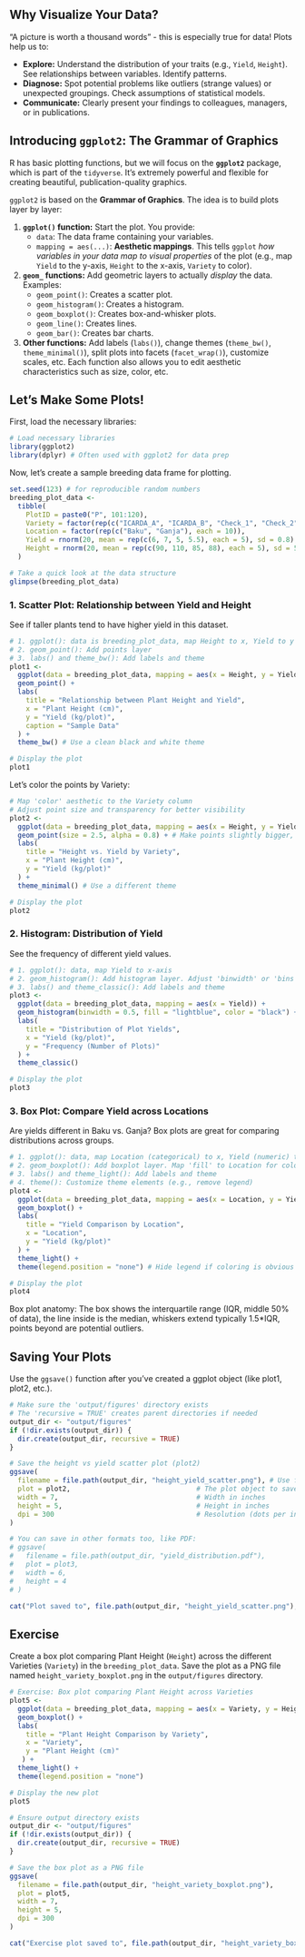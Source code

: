 ## Why Visualize Your Data?

"A picture is worth a thousand words" - this is especially true for data! Plots help us to:

-   **Explore:** Understand the distribution of your traits (e.g., `Yield`, `Height`). See relationships between variables. Identify patterns.
-   **Diagnose:** Spot potential problems like outliers (strange values) or unexpected groupings. Check assumptions of statistical models.
-   **Communicate:** Clearly present your findings to colleagues, managers, or in publications.

## Introducing `ggplot2`: The Grammar of Graphics

R has basic plotting functions, but we will focus on the **`ggplot2`** package, which is part of the `tidyverse`. It's extremely powerful and flexible for creating beautiful, publication-quality graphics.

`ggplot2` is based on the **Grammar of Graphics**. The idea is to build plots layer by layer:

1.  **`ggplot()` function:** Start the plot. You provide:
    -   `data`: The data frame containing your variables.
    -   `mapping = aes(...)`: **Aesthetic mappings**. This tells `ggplot` *how variables in your data map to visual properties* of the plot (e.g., map `Yield` to the y-axis, `Height` to the x-axis, `Variety` to color).
2.  **`geom_` functions:** Add geometric layers to actually *display* the data. Examples:
    -   `geom_point()`: Creates a scatter plot.
    -   `geom_histogram()`: Creates a histogram.
    -   `geom_boxplot()`: Creates box-and-whisker plots.
    -   `geom_line()`: Creates lines.
    -   `geom_bar()`: Creates bar charts.
3.  **Other functions:** Add labels (`labs()`), change themes (`theme_bw()`, `theme_minimal()`), split plots into facets (`facet_wrap()`), customize scales, etc. Each function also allows you to edit aesthetic characteristics such as size, color, etc.

## Let's Make Some Plots!

First, load the necessary libraries:

```r
# Load necessary libraries
library(ggplot2)
library(dplyr) # Often used with ggplot2 for data prep
```

Now, let's create a sample breeding data frame for plotting.

```r
set.seed(123) # for reproducible random numbers
breeding_plot_data <-
  tibble(
    PlotID = paste0("P", 101:120),
    Variety = factor(rep(c("ICARDA_A", "ICARDA_B", "Check_1", "Check_2"), each = 5)),
    Location = factor(rep(c("Baku", "Ganja"), each = 10)),
    Yield = rnorm(20, mean = rep(c(6, 7, 5, 5.5), each = 5), sd = 0.8),
    Height = rnorm(20, mean = rep(c(90, 110, 85, 88), each = 5), sd = 5)
  )

# Take a quick look at the data structure
glimpse(breeding_plot_data)
```

### 1. Scatter Plot: Relationship between Yield and Height

See if taller plants tend to have higher yield in this dataset.

```r
# 1. ggplot(): data is breeding_plot_data, map Height to x, Yield to y
# 2. geom_point(): Add points layer
# 3. labs() and theme_bw(): Add labels and theme
plot1 <-
  ggplot(data = breeding_plot_data, mapping = aes(x = Height, y = Yield)) +
  geom_point() +
  labs(
    title = "Relationship between Plant Height and Yield",
    x = "Plant Height (cm)",
    y = "Yield (kg/plot)",
    caption = "Sample Data"
  ) +
  theme_bw() # Use a clean black and white theme

# Display the plot
plot1
```

Let's color the points by Variety:

```r
# Map 'color' aesthetic to the Variety column
# Adjust point size and transparency for better visibility
plot2 <-
  ggplot(data = breeding_plot_data, mapping = aes(x = Height, y = Yield, color = Variety)) +
  geom_point(size = 2.5, alpha = 0.8) + # Make points slightly bigger, semi-transparent
  labs(
    title = "Height vs. Yield by Variety",
    x = "Plant Height (cm)",
    y = "Yield (kg/plot)"
  ) +
  theme_minimal() # Use a different theme

# Display the plot
plot2
```

### 2. Histogram: Distribution of Yield

See the frequency of different yield values.

```r
# 1. ggplot(): data, map Yield to x-axis
# 2. geom_histogram(): Add histogram layer. Adjust 'binwidth' or 'bins'.
# 3. labs() and theme_classic(): Add labels and theme
plot3 <-
  ggplot(data = breeding_plot_data, mapping = aes(x = Yield)) +
  geom_histogram(binwidth = 0.5, fill = "lightblue", color = "black") + # Specify binwidth, fill, and outline color
  labs(
    title = "Distribution of Plot Yields",
    x = "Yield (kg/plot)",
    y = "Frequency (Number of Plots)"
  ) +
  theme_classic()

# Display the plot
plot3
```

### 3. Box Plot: Compare Yield across Locations

Are yields different in Baku vs. Ganja? Box plots are great for comparing distributions across groups.

```r
# 1. ggplot(): data, map Location (categorical) to x, Yield (numeric) to y
# 2. geom_boxplot(): Add boxplot layer. Map 'fill' to Location for color.
# 3. labs() and theme_light(): Add labels and theme
# 4. theme(): Customize theme elements (e.g., remove legend)
plot4 <-
  ggplot(data = breeding_plot_data, mapping = aes(x = Location, y = Yield, fill = Location)) +
  geom_boxplot() +
  labs(
    title = "Yield Comparison by Location",
    x = "Location",
    y = "Yield (kg/plot)"
  ) +
  theme_light() +
  theme(legend.position = "none") # Hide legend if coloring is obvious from x-axis

# Display the plot
plot4
```

Box plot anatomy: The box shows the interquartile range (IQR, middle 50% of data), the line inside is the median, whiskers extend typically 1.5\*IQR, points beyond are potential outliers.

## Saving Your Plots

Use the `ggsave()` function after you've created a ggplot object (like plot1, plot2, etc.).

```r
# Make sure the 'output/figures' directory exists
# The 'recursive = TRUE' creates parent directories if needed
output_dir <- "output/figures"
if (!dir.exists(output_dir)) {
  dir.create(output_dir, recursive = TRUE)
}

# Save the height vs yield scatter plot (plot2)
ggsave(
  filename = file.path(output_dir, "height_yield_scatter.png"), # Use file.path for robust paths
  plot = plot2,                               # The plot object to save
  width = 7,                                  # Width in inches
  height = 5,                                 # Height in inches
  dpi = 300                                   # Resolution (dots per inch)
)

# You can save in other formats too, like PDF:
# ggsave(
#   filename = file.path(output_dir, "yield_distribution.pdf"),
#   plot = plot3,
#   width = 6,
#   height = 4
# )

cat("Plot saved to", file.path(output_dir, "height_yield_scatter.png"), "\n")
```

## Exercise

Create a box plot comparing Plant Height (`Height`) across the different Varieties (`Variety`) in the `breeding_plot_data`. Save the plot as a PNG file named `height_variety_boxplot.png` in the `output/figures` directory.

```r
# Exercise: Box plot comparing Plant Height across Varieties
plot5 <-
  ggplot(data = breeding_plot_data, mapping = aes(x = Variety, y = Height, fill = Variety)) +
  geom_boxplot() +
  labs(
    title = "Plant Height Comparison by Variety",
    x = "Variety",
    y = "Plant Height (cm)"
   ) +
  theme_light() +
  theme(legend.position = "none")

# Display the new plot
plot5
```

```r
# Ensure output directory exists
output_dir <- "output/figures"
if (!dir.exists(output_dir)) {
  dir.create(output_dir, recursive = TRUE)
}

# Save the box plot as a PNG file
ggsave(
  filename = file.path(output_dir, "height_variety_boxplot.png"),
  plot = plot5,
  width = 7,
  height = 5,
  dpi = 300
)

cat("Exercise plot saved to", file.path(output_dir, "height_variety_boxplot.png"), "\n")
```
